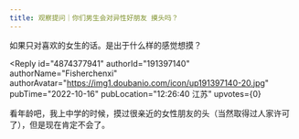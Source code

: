 ```yaml
---
title: 观察提问｜你们男生会对异性好朋友 摸头吗？
---
```



<Forum groupName="研究男同学" groupUrl="https://www.douban.com/group/yanjiu/" archivedAt="2025-05-17T04:57:17.353Z">
  <Post
    id="276789010"
    title="观察提问｜你们男生会对异性好朋友 摸头吗？"
    url="https://www.douban.com/group/topic/276789010/?_spm_id=MTU4OTk3Njc0"
    pubTime="2022-10-17"
    highlightUserId="191397140"
  >
如果只对喜欢的女生的话。是出于什么样的感觉想摸？

<Reply
  id="4874377941"
  authorId="191397140"
  authorName="Fisherchenxi"
  authorAvatar="https://img1.doubanio.com/icon/up191397140-20.jpg"
  pubTime="2022-10-16"
  pubLocation="12:26:40 江苏"
  upvotes={0}
>
看年龄吧，我上中学的时候，摸过很亲近的女性朋友的头（当然取得过人家许可了），但是现在肯定不会了。
</Reply>
  </Post>
</Forum>
